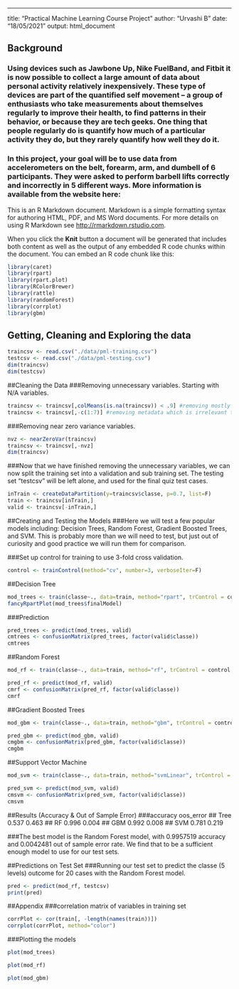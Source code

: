 ---
title: "Practical Machine Learning Course Project"
author: "Urvashi B"
date: "18/05/2021"
output: html_document

## Background
### Using devices such as Jawbone Up, Nike FuelBand, and Fitbit it is now possible to collect a large amount of data about personal activity relatively inexpensively. These type of devices are part of the quantified self movement – a group of enthusiasts who take measurements about themselves regularly to improve their health, to find patterns in their behavior, or because they are tech geeks. One thing that people regularly do is quantify how much of a particular activity they do, but they rarely quantify how well they do it.

### In this project, your goal will be to use data from accelerometers on the belt, forearm, arm, and dumbell of 6 participants. They were asked to perform barbell lifts correctly and incorrectly in 5 different ways. More information is available from the website here:


This is an R Markdown document. Markdown is a simple formatting syntax for authoring HTML, PDF, and MS Word documents. For more details on using R Markdown see <http://rmarkdown.rstudio.com>.

When you click the **Knit** button a document will be generated that includes both content as well as the output of any embedded R code chunks within the document. You can embed an R code chunk like this:

```{r,echo=TRUE}
library(caret)
library(rpart)
library(rpart.plot)
library(RColorBrewer)
library(rattle)
library(randomForest)
library(corrplot)
library(gbm)
```

## Getting, Cleaning and Exploring the data
```{r,echo=TRUE}
traincsv <- read.csv("./data/pml-training.csv")
testcsv <- read.csv("./data/pml-testing.csv")
dim(traincsv)
dim(testcsv)
```

##Cleaning the Data
###Removing unnecessary variables. Starting with N/A variables.
```{r,echo=TRUE}
traincsv <- traincsv[,colMeans(is.na(traincsv)) < .9] #removing mostly na columns
traincsv <- traincsv[,-c(1:7)] #removing metadata which is irrelevant to the outcome
```

###Removing near zero variance variables.
```{r,echo=TRUE}
nvz <- nearZeroVar(traincsv)
traincsv <- traincsv[,-nvz]
dim(traincsv)
```

###Now that we have finished removing the unnecessary variables, we can now split the training set into a validation and sub training set. The testing set “testcsv” will be left alone, and used for the final quiz test cases.
```{r,echo=TRUE}
inTrain <- createDataPartition(y=traincsv$classe, p=0.7, list=F)
train <- traincsv[inTrain,]
valid <- traincsv[-inTrain,]
```

##Creating and Testing the Models
###Here we will test a few popular models including: Decision Trees, Random Forest, Gradient Boosted Trees, and SVM. This is probably more than we will need to test, but just out of curiosity and good practice we will run them for comparison.

###Set up control for training to use 3-fold cross validation.

```{r,echo=TRUE}
control <- trainControl(method="cv", number=3, verboseIter=F)
```

##Decision Tree

```{r,echo=TRUE}
mod_trees <- train(classe~., data=train, method="rpart", trControl = control, tuneLength = 5)
fancyRpartPlot(mod_trees$finalModel)
```

###Prediction
```{r,echo=TRUE}
pred_trees <- predict(mod_trees, valid)
cmtrees <- confusionMatrix(pred_trees, factor(valid$classe))
cmtrees
```

##Random Forest
```{r,echo=TRUE}
mod_rf <- train(classe~., data=train, method="rf", trControl = control, tuneLength = 5)

pred_rf <- predict(mod_rf, valid)
cmrf <- confusionMatrix(pred_rf, factor(valid$classe))
cmrf
```

##Gradient Boosted Trees
```{r,echo=TRUE}
mod_gbm <- train(classe~., data=train, method="gbm", trControl = control, tuneLength = 5, verbose = F)

pred_gbm <- predict(mod_gbm, valid)
cmgbm <- confusionMatrix(pred_gbm, factor(valid$classe))
cmgbm
```

##Support Vector Machine
```{r,echo=TRUE}
mod_svm <- train(classe~., data=train, method="svmLinear", trControl = control, tuneLength = 5, verbose = F)

pred_svm <- predict(mod_svm, valid)
cmsvm <- confusionMatrix(pred_svm, factor(valid$classe))
cmsvm
```

##Results (Accuracy & Out of Sample Error)
###accuracy oos_error
## Tree    0.537     0.463
## RF      0.996     0.004
## GBM     0.992     0.008
## SVM     0.781     0.219

###The best model is the Random Forest model, with 0.9957519 accuracy and 0.0042481 out of sample error rate. We find that to be a sufficient enough model to use for our test sets.

##Predictions on Test Set
###Running our test set to predict the classe (5 levels) outcome for 20 cases with the Random Forest model.

```{r,echo=TRUE}
pred <- predict(mod_rf, testcsv)
print(pred)
```

##Appendix
###correlation matrix of variables in training set

```{r,echo=TRUE}
corrPlot <- cor(train[, -length(names(train))])
corrplot(corrPlot, method="color")
```

###Plotting the models
```{r,echo=TRUE}
plot(mod_trees)
```

```{r,echo=TRUE}
plot(mod_rf)
```

```{r,echo=TRUE}
plot(mod_gbm)
```




